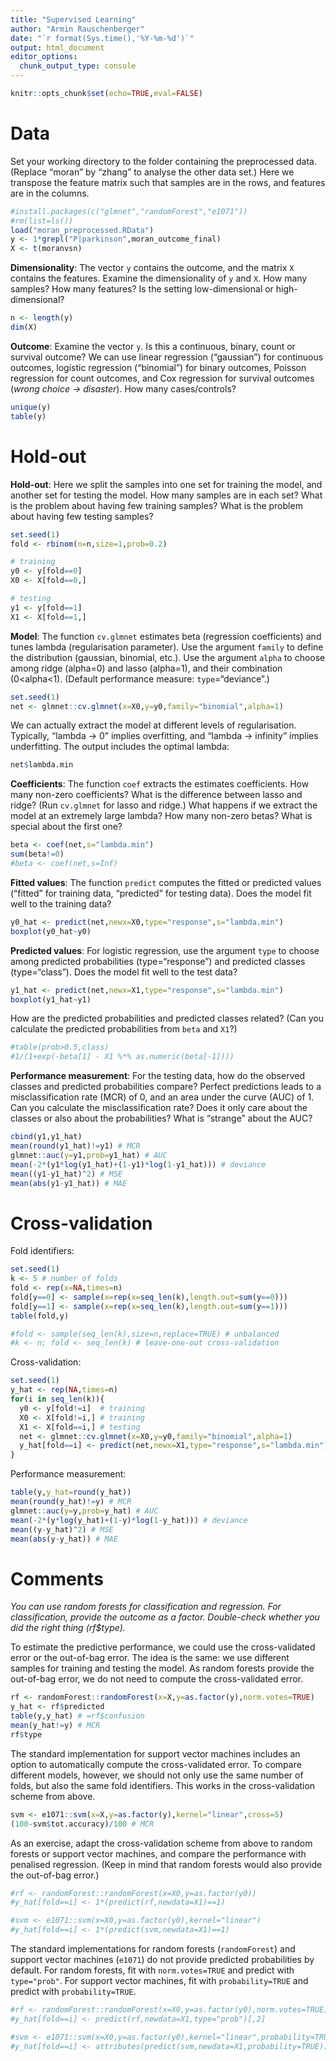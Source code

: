 ---
title: "Supervised Learning"
author: "Armin Rauschenberger"
date: "`r format(Sys.time(),'%Y-%m-%d')`"
output: html_document
editor_options: 
  chunk_output_type: console
---

```{r setup, include=FALSE}
knitr::opts_chunk$set(echo=TRUE,eval=FALSE)
```

# Data

Set your working directory to the folder containing the preprocessed data. (Replace "moran" by "zhang" to analyse the other data set.) Here we transpose the feature matrix such that samples are in the rows, and features are in the columns.

```{r data}
#install.packages(c("glmnet","randomForest","e1071"))
#rm(list=ls())
load("moran_preprocessed.RData")
y <- 1*grepl("P|parkinson",moran_outcome_final)
X <- t(moranvsn)
```

__Dimensionality__: The vector `y` contains the outcome, and the matrix `X` contains the features. Examine the dimensionality of `y` and `X`. How many samples? How many features? Is the setting low-dimensional or high-dimensional?

```{r dimensionality}
n <- length(y)
dim(X)
```

__Outcome__: Examine the vector `y`. Is this a continuous, binary, count or survival outcome? We can use linear regression ("gaussian") for continuous outcomes, logistic regression ("binomial") for binary outcomes, Poisson regression for count outcomes, and Cox regression for survival outcomes (*wrong choice -> disaster*). How many cases/controls?

```{r outcome}
unique(y)
table(y)
```

# Hold-out

__Hold-out__: Here we split the samples into one set for training the model, and another set for testing the model. How many samples are in each set? What is the problem about having few training samples? What is the problem about having few testing samples?

```{r holdout}
set.seed(1)
fold <- rbinom(n=n,size=1,prob=0.2)

# training
y0 <- y[fold==0]
X0 <- X[fold==0,]

# testing
y1 <- y[fold==1]
X1 <- X[fold==1,]
```

__Model__: The function `cv.glmnet` estimates beta (regression coefficients) and tunes lambda (regularisation parameter). Use the argument `family` to define the distribution (gaussian, binomial, etc.). Use the argument `alpha` to choose among ridge (alpha=0) and lasso (alpha=1), and their combination (0<alpha<1). (Default performance measure: `type`="deviance".)

```{r model}
set.seed(1)
net <- glmnet::cv.glmnet(x=X0,y=y0,family="binomial",alpha=1)
```

We can actually extract the model at different levels of regularisation. Typically, "lambda -> 0" implies overfitting, and "lambda -> infinity" implies underfitting. The output includes the optimal lambda:

```{r lambda}
net$lambda.min
```

__Coefficients__: The function `coef` extracts the estimates coefficients. How many non-zero coefficients? What is the difference between lasso and ridge? (Run `cv.glmnet` for lasso and ridge.) What happens if we extract the model at an extremely large lambda? How many non-zero betas? What is special about the first one?

```{r coef}
beta <- coef(net,s="lambda.min")
sum(beta!=0)
#beta <- coef(net,s=Inf)
```

__Fitted values__: The function `predict` computes the fitted or predicted values ("fitted" for training data, "predicted" for testing data). Does the model fit well to the training data?
 
```{r fitted}
y0_hat <- predict(net,newx=X0,type="response",s="lambda.min")
boxplot(y0_hat~y0)
```

__Predicted values__: For logistic regression, use the argument `type` to choose among predicted probabilities (type="response") and predicted classes (type="class"). Does the model fit well to the test data?

```{r predict}
y1_hat <- predict(net,newx=X1,type="response",s="lambda.min")
boxplot(y1_hat~y1)
```

How are the predicted probabilities and predicted classes related? (Can you calculate the predicted probabilities from `beta` and `X1`?)

```{r extra}
#table(prob>0.5,class)
#1/(1+exp(-beta[1] - X1 %*% as.numeric(beta[-1])))
```

__Performance measurement__: For the testing data, how do the observed classes and predicted probabilities compare? Perfect predictions leads to a misclassification rate (MCR) of 0, and an area under the curve (AUC) of 1. Can you calculate the misclassification rate? Does it only care about the classes or also about the probabilities? What is "strange" about the AUC?

```{r loss}
cbind(y1,y1_hat)
mean(round(y1_hat)!=y1) # MCR
glmnet::auc(y=y1,prob=y1_hat) # AUC
mean(-2*(y1*log(y1_hat)+(1-y1)*log(1-y1_hat))) # deviance 
mean((y1-y1_hat)^2) # MSE
mean(abs(y1-y1_hat)) # MAE
```

# Cross-validation

Fold identifiers:

```{r fold}
set.seed(1)
k <- 5 # number of folds
fold <- rep(x=NA,times=n)
fold[y==0] <- sample(x=rep(x=seq_len(k),length.out=sum(y==0)))
fold[y==1] <- sample(x=rep(x=seq_len(k),length.out=sum(y==1)))
table(fold,y)

#fold <- sample(seq_len(k),size=n,replace=TRUE) # unbalanced
#k <- n; fold <- seq_len(k) # leave-one-out cross-validation
```

Cross-validation:

```{r cv}
set.seed(1)
y_hat <- rep(NA,times=n)
for(i in seq_len(k)){
  y0 <- y[fold!=i]  # training
  X0 <- X[fold!=i,] # training
  X1 <- X[fold==i,] # testing
  net <- glmnet::cv.glmnet(x=X0,y=y0,family="binomial",alpha=1)
  y_hat[fold==i] <- predict(net,newx=X1,type="response",s="lambda.min")
}
```

Performance measurement:

```{r cv.loss}
table(y,y_hat=round(y_hat))
mean(round(y_hat)!=y) # MCR
glmnet::auc(y=y,prob=y_hat) # AUC
mean(-2*(y*log(y_hat)+(1-y)*log(1-y_hat))) # deviance 
mean((y-y_hat)^2) # MSE
mean(abs(y-y_hat)) # MAE
```

# Comments

*You can use random forests for classification and regression. For classification, provide the outcome as a factor. Double-check whether you did the right thing (rf$type).*

To estimate the predictive performance, we could use the cross-validated error or the out-of-bag error. The idea is the same: we use different samples for training and testing the model. As random forests provide the out-of-bag error, we do not need to compute the cross-validated error.

```{r rf}
rf <- randomForest::randomForest(x=X,y=as.factor(y),norm.votes=TRUE)
y_hat <- rf$predicted
table(y,y_hat) # =rf$confusion
mean(y_hat!=y) # MCR
rf$type
```

The standard implementation for support vector machines includes an option to automatically compute the cross-validated error. To compare different models, however, we should not only use the same number of folds, but also the same fold identifiers. This works in the cross-validation scheme from above.

```{r svm}
svm <- e1071::svm(x=X,y=as.factor(y),kernel="linear",cross=5)
(100-svm$tot.accuracy)/100 # MCR
```

As an exercise, adapt the cross-validation scheme from above to random forests or support vector machines, and compare the performance with penalised regression. (Keep in mind that random forests would also provide the out-of-bag error.)

```{r cv.rf}
#rf <- randomForest::randomForest(x=X0,y=as.factor(y0))
#y_hat[fold==i] <- 1*(predict(rf,newdata=X1)==1)

#svm <- e1071::svm(x=X0,y=as.factor(y0),kernel="linear")
#y_hat[fold==i] <- 1*(predict(svm,newdata=X1)==1)
```

The standard implementations for random forests (`randomForest`) and support vector machines (`e1071`) do not provide predicted probabilities by default. For random forests, fit with `norm.votes=TRUE` and predict with `type="prob"`. For support vector machines, fit with `probability=TRUE` and predict with `probability=TRUE`.

```{r cv.svm}
#rf <- randomForest::randomForest(x=X0,y=as.factor(y0),norm.votes=TRUE)
#y_hat[fold==i] <- predict(rf,newdata=X1,type="prob")[,2]

#svm <- e1071::svm(x=X0,y=as.factor(y0),kernel="linear",probability=TRUE)
#y_hat[fold==i] <- attributes(predict(svm,newdata=X1,probability=TRUE))$probabilities[,2]
```

<!--
https://github.com/eglaab/elixircourse
https://owncloud.lcsb.uni.lu/s/On0fba4vFjo7NWw (elixir2019)
-->
